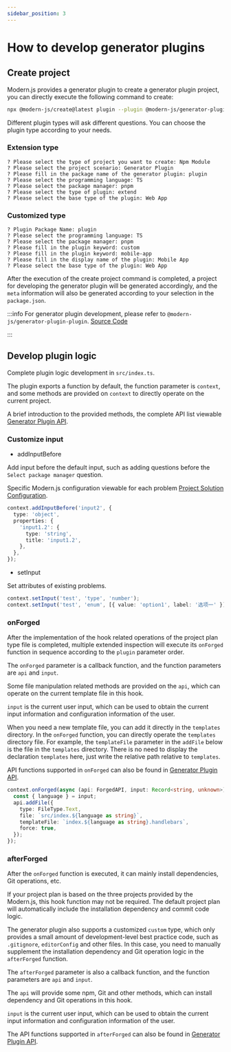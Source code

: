 ```yaml
---
sidebar_position: 3
---
```


# How to develop generator plugins

## Create project

Modern.js provides a generator plugin to create a generator plugin project, you can directly execute the following command to create:

```bash
npx @modern-js/create@latest plugin --plugin @modern-js/generator-plugin-plugin
```

Different plugin types will ask different questions. You can choose the plugin type according to your needs.

### Extension type

```
? Please select the type of project you want to create: Npm Module
? Please select the project scenario: Generator Plugin
? Please fill in the package name of the generator plugin: plugin
? Please select the programming language: TS
? Please select the package manager: pnpm
? Please select the type of plugin: extend
? Please select the base type of the plugin: Web App
```

### Customized type

```
? Plugin Package Name: plugin
? Please select the programming language: TS
? Please select the package manager: pnpm
? Please fill in the plugin keyword: custom
? Please fill in the plugin keyword: mobile-app
? Please fill in the display name of the plugin: Mobile App
? Please select the base type of the plugin: Web App
```

After the execution of the create project command is completed, a project for developing the generator plugin will be generated accordingly, and the `meta` information will also be generated according to your selection in the `package.json`.

:::info
For generator plugin development, please refer to `@modern-js/generator-plugin-plugin`. [Source Code](https://github.com/web-infra-dev/modern.js/tree/main/packages/generator/plugins/generator-plugin)

:::

## Develop plugin logic

Complete plugin logic development in `src/index.ts`.

The plugin exports a function by default, the function parameter is `context`, and some methods are provided on `context` to directly operate on the current project.

A brief introduction to the provided methods, the complete API list viewable [Generator Plugin API](/guides/topic-detail/generator/plugin/api/introduce).

### Customize input

- addInputBefore

Add input before the default input, such as adding questions before the `Select package manager` question.

Specific Modern.js configuration viewable for each problem [Project Solution Configuration](/guides/topic-detail/generator/config/common).

```ts
context.addInputBefore('input2', {
  type: 'object',
  properties: {
    'input1.2': {
      type: 'string',
      title: 'input1.2',
    },
  },
});
```

- setInput

Set attributes of existing problems.

```ts
context.setInput('test', 'type', 'number');
context.setInput('test', 'enum', [{ value: 'option1', label: '选项一' }]);
```

### onForged

After the implementation of the hook related operations of the project plan type file is completed, multiple extended inspection will execute its `onForged` function in sequence according to the `plugin` parameter order.

The `onForged` parameter is a callback function, and the function parameters are `api` and `input`.

Some file manipulation related methods are provided on the `api`, which can operate on the current template file in this hook.

`input` is the current user input, which can be used to obtain the current input information and configuration information of the user.

When you need a new template file, you can add it directly in the `templates` directory. In the `onForged` function, you can directly operate the `templates` directory file. For example, the `templateFile` parameter in the `addFile` below is the file in the `templates` directory. There is no need to display the declaration `templates` here, just write the relative path relative to `templates`.

API functions supported in `onForged` can also be found in [Generator Plugin API](/guides/topic-detail/generator/plugin/api/hook/onForged).

```ts
context.onForged(async (api: ForgedAPI, input: Record<string, unknown>) => {
  const { language } = input;
  api.addFile({
    type: FileType.Text,
    file: `src/index.${language as string}`,
    templateFile: `index.${language as string}.handlebars`,
    force: true,
  });
});
```

### afterForged

After the `onForged` function is executed, it can mainly install dependencies, Git operations, etc.

If your project plan is based on the three projects provided by the Modern.js, this hook function may not be required. The default project plan will automatically include the installation dependency and commit code logic.

The generator plugin also supports a customized `custom` type, which only provides a small amount of development-level best practice code, such as `.gitignore`, `editorConfig` and other files. In this case, you need to manually supplement the installation dependency and Git operation logic in the `afterForged` function.

The `afterForged` parameter is also a callback function, and the function parameters are `api` and `input`.

The `api` will provide some npm, Git and other methods, which can install dependency and Git operations in this hook.

`input` is the current user input, which can be used to obtain the current input information and configuration information of the user.

The API functions supported in `afterForged` can also be found in [Generator Plugin API](/guides/topic-detail/generator/plugin/api/hook/afterForged).

